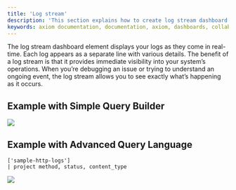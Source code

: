 ```yaml
---
title: 'Log stream'
description: 'This section explains how to create log stream dashboard elements and add them to your dashboard.'
keywords: axiom documentation, documentation, axiom, dashboards, collaboration, queries, visualizations, filters, charts, simple query builder, advanced query builder
---
```


The log stream dashboard element displays your logs as they come in real-time. Each log appears as a separate line with various details. The benefit of a log stream is that it provides immediate visibility into your system’s operations. When you’re debugging an issue or trying to understand an ongoing event, the log stream allows you to see exactly what’s happening as it occurs.

## Example with Simple Query Builder

<Frame>
  <img src="/doc-assets/shots/logstream-simple-query.png" />
</Frame>

## Example with Advanced Query Language

```kusto
['sample-http-logs']
| project method, status, content_type
```

<Frame>
  <img src="/doc-assets/shots/log-stream-chart-apl.png" />
</Frame>